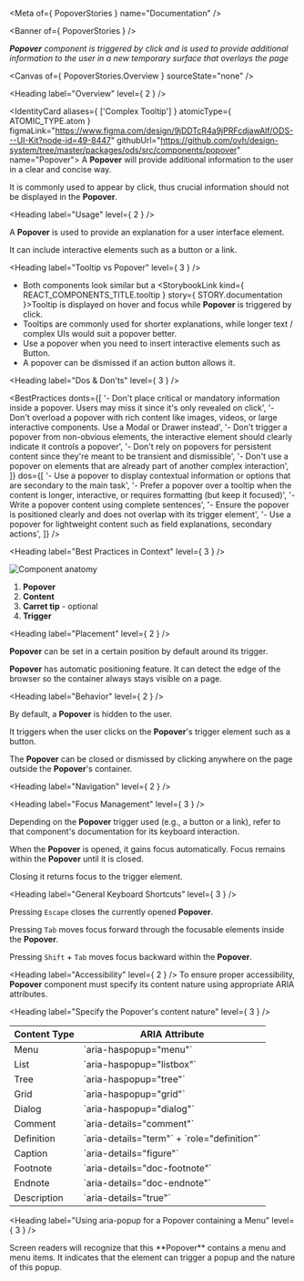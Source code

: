 
<Meta of={ PopoverStories } name="Documentation" />

<Banner of={ PopoverStories } />

_**Popover** component is triggered by click and is used to provide additional information to the user in a new temporary surface that overlays the page_

<Canvas of={ PopoverStories.Overview } sourceState="none" />

<Heading label="Overview" level={ 2 } />

<IdentityCard aliases={ ['Complex Tooltip'] }
              atomicType={ ATOMIC_TYPE.atom }
              figmaLink="https://www.figma.com/design/9jDDTcR4a9jPRFcdjawAlf/ODS---UI-Kit?node-id=49-8447"
              githubUrl="https://github.com/ovh/design-system/tree/master/packages/ods/src/components/popover"
              name="Popover">
  A **Popover** will provide additional information to the user in a clear and concise way.

  It is commonly used to appear by click, thus crucial information should not be displayed in the **Popover**.
</IdentityCard>

<Heading label="Usage" level={ 2 } />

A **Popover** is used to provide an explanation for a user interface element.

It can include interactive elements such as a button or a link.

<Heading label="Tooltip vs Popover" level={ 3 } />

- Both components look similar but a <StorybookLink kind={ REACT_COMPONENTS_TITLE.tooltip } story={ STORY.documentation }>Tooltip</StorybookLink> is displayed on hover and focus while **Popover** is triggered by click.
- Tooltips are commonly used for shorter explanations, while longer text / complex UIs would suit a popover better.
- Use a popover when you need to insert interactive elements such as Button.
- A popover can be dismissed if an action button allows it.

<Heading label="Dos & Don'ts" level={ 3 } />

<BestPractices
  donts={[
    '- Don\'t place critical or mandatory information inside a popover. Users may miss it since it\'s only revealed on click',
    '- Don\'t overload a popover with rich content like images, videos, or large interactive components. Use a Modal or Drawer instead',
    '- Don\'t trigger a popover from non-obvious elements, the interactive element should clearly indicate it controls a popover',
    '- Don\'t rely on popovers for persistent content since they\'re meant to be transient and dismissible',
    '- Don\'t use a popover on elements that are already part of another complex interaction',
  ]}
  dos={[
    '- Use a popover to display contextual information or options that are secondary to the main task',
    '- Prefer a popover over a tooltip when the content is longer, interactive, or requires formatting (but keep it focused)',
    '- Write a popover content using complete sentences',
    '- Ensure the popover is positioned clearly and does not overlap with its trigger element',
    '- Use a popover for lightweight content such as field explanations, secondary actions',
  ]}
/>

<Heading label="Best Practices in Context" level={ 3 } />

![Component anatomy](components/popover/anatomy.png "Component anatomy")

1. **Popover**
2. **Content**
3. **Carret tip** - optional
4. **Trigger**

<Heading label="Placement" level={ 2 } />

**Popover** can be set in a certain position by default around its trigger.

**Popover** has automatic positioning feature. It can detect the edge of the browser so the container always stays visible on a page.

<Heading label="Behavior" level={ 2 } />

By default, a **Popover** is hidden to the user.

It triggers when the user clicks on the **Popover**'s trigger element such as a button.

The **Popover** can be closed or dismissed by clicking anywhere on the page outside the **Popover**'s container.

<Heading label="Navigation" level={ 2 } />

<Heading label="Focus Management" level={ 3 } />

Depending on the **Popover** trigger used (e.g., a button or a link), refer to that component's documentation for its keyboard interaction.

When the **Popover** is opened, it gains focus automatically. Focus remains within the **Popover** until it is closed.

Closing it returns focus to the trigger element.

<Heading label="General Keyboard Shortcuts" level={ 3 } />

Pressing `Escape` closes the currently opened **Popover**.

Pressing `Tab` moves focus forward through the focusable elements inside the **Popover**.

Pressing `Shift` + `Tab` moves focus backward within the **Popover**.

<Heading label="Accessibility" level={ 2 } />
To ensure proper accessibility, **Popover** component must specify its content nature using appropriate ARIA attributes.

<Heading label="Specify the Popover's content nature" level={ 3 } />

<Table>
  <thead>
    <tr>
      <th>Content Type</th>
      <th>ARIA Attribute</th>
    </tr>
  </thead>
  <tbody>
    <tr>
      <td>Menu</td>
      <td>`aria-haspopup="menu"`</td>
    </tr>
    <tr>
      <td>List</td>
      <td>`aria-haspopup="listbox"`</td>
    </tr>
    <tr>
      <td>Tree</td>
      <td>`aria-haspopup="tree"`</td>
    </tr>
    <tr>
      <td>Grid</td>
      <td>`aria-haspopup="grid"`</td>
    </tr>
    <tr>
      <td>Dialog</td>
      <td>`aria-haspopup="dialog"`</td>
    </tr>
    <tr>
      <td>Comment</td>
      <td>`aria-details="comment"`</td>
    </tr>
    <tr>
      <td>Definition</td>
      <td>`aria-details="term"` + `role="definition"`</td>
    </tr>
    <tr>
      <td>Caption</td>
      <td>`aria-details="figure"`</td>
    </tr>
    <tr>
      <td>Footnote</td>
      <td>`aria-details="doc-footnote"`</td>
    </tr>
    <tr>
      <td>Endnote</td>
      <td>`aria-details="doc-endnote"`</td>
    </tr>
    <tr>
      <td>Description</td>
      <td>`aria-details="true"`</td>
    </tr>
  </tbody>
</Table>

<Heading label="Using aria-popup for a Popover containing a Menu" level={ 3 } />

<Canvas of={PopoverStories.AccessibilityWithMenu} sourceState='shown' />
<Icon aria-hidden="true"
      name={ ICON_NAME.circleInfo }
      style={{ color: 'var(--ods-color-primary-500)' }} /> Screen readers will recognize that this **Popover** contains a menu and menu items. It indicates that the element can trigger a popup and the nature of this popup.
